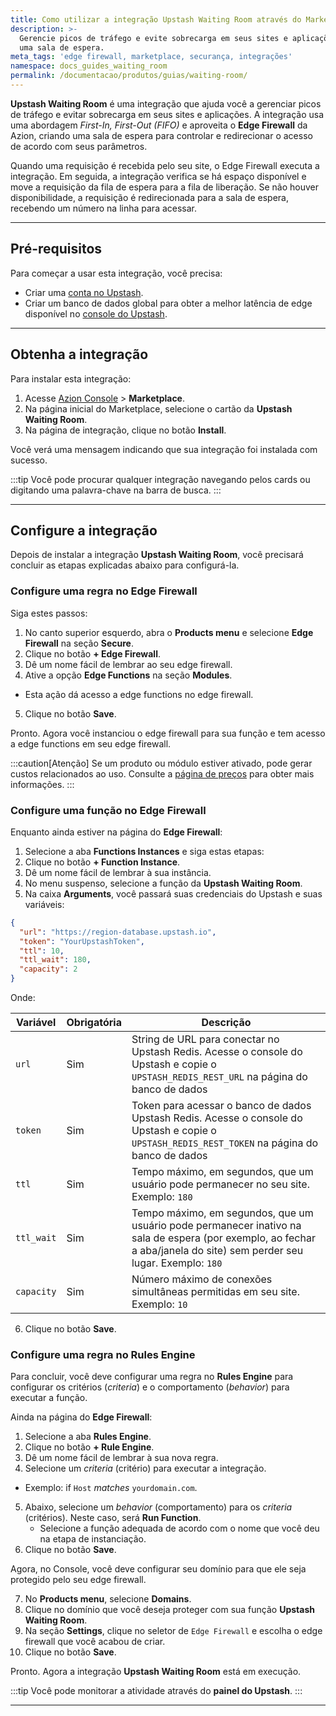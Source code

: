 ```yaml
---
title: Como utilizar a integração Upstash Waiting Room através do Marketplace
description: >-
  Gerencie picos de tráfego e evite sobrecarga em seus sites e aplicações usando
  uma sala de espera.
meta_tags: 'edge firewall, marketplace, securança, integrações'
namespace: docs_guides_waiting_room
permalink: /documentacao/produtos/guias/waiting-room/
---
```



<InterfaceNote />

**Upstash Waiting Room** é uma integração que ajuda você a gerenciar picos de tráfego e evitar sobrecarga em seus sites e aplicações. A integração usa uma abordagem *First-In, First-Out (FIFO)* e aproveita o **Edge Firewall** da Azion, criando uma sala de espera para controlar e redirecionar o acesso de acordo com seus parâmetros.

Quando uma requisição é recebida pelo seu site, o Edge Firewall executa a integração. Em seguida, a integração verifica se há espaço disponível e move a requisição da fila de espera para a fila de liberação. Se não houver disponibilidade, a requisição é redirecionada para a sala de espera, recebendo um número na linha para acessar.

---

## Pré-requisitos

Para começar a usar esta integração, você precisa:

- Criar uma [conta no Upstash](https://console.upstash.com/login).
- Criar um banco de dados global para obter a melhor latência de edge disponível no [console do Upstash](https://console.upstash.com/).

---

## Obtenha a integração

Para instalar esta integração:

1. Acesse [Azion Console](/pt-br/documentacao/produtos/guias/como-acessar-o-azion-console/) > **Marketplace**.
2. Na página inicial do Marketplace, selecione o cartão da **Upstash Waiting Room**.
3. Na página de integração, clique no botão **Install**.

Você verá uma mensagem indicando que sua integração foi instalada com sucesso.

:::tip
Você pode procurar qualquer integração navegando pelos cards ou digitando uma palavra-chave na barra de busca.
:::

---

## Configure a integração

Depois de instalar a integração **Upstash Waiting Room**, você precisará concluir as etapas explicadas abaixo para configurá-la.

### Configure uma regra no Edge Firewall

Siga estes passos:

1. No canto superior esquerdo, abra o **Products menu** e selecione **Edge Firewall** na seção **Secure**.
2. Clique no botão **+ Edge Firewall**.
3. Dê um nome fácil de lembrar ao seu edge firewall.
4. Ative a opção **Edge Functions** na seção **Modules**.
  - Esta ação dá acesso a edge functions no edge firewall.
5. Clique no botão **Save**.

Pronto. Agora você instanciou o edge firewall para sua função e tem acesso a edge functions em seu edge firewall.

:::caution[Atenção]
Se um produto ou módulo estiver ativado, pode gerar custos relacionados ao uso. Consulte a [página de preços](/pt-br/documentacao/produtos/precos/) para obter mais informações.
:::

### Configure uma função no Edge Firewall

Enquanto ainda estiver na página do **Edge Firewall**:

1. Selecione a aba **Functions Instances** e siga estas etapas:
2. Clique no botão **+ Function Instance**.
3. Dê um nome fácil de lembrar à sua instância.
4. No menu suspenso, selecione a função da **Upstash Waiting Room**.
5. Na caixa **Arguments**, você passará suas credenciais do Upstash e suas variáveis:

```json
{
  "url": "https://region-database.upstash.io",
  "token": "YourUpstashToken",
  "ttl": 10,
  "ttl_wait": 180,
  "capacity": 2
}
```

Onde:

| Variável | Obrigatória | Descrição |
| ---- | ---- | ---- |
| `url`  | Sim | String de URL para conectar no Upstash Redis. Acesse o console do Upstash e copie o `UPSTASH_REDIS_REST_URL` na página do banco de dados |
| `token` | Sim | Token para acessar o banco de dados Upstash Redis. Acesse o console do Upstash e copie o `UPSTASH_REDIS_REST_TOKEN` na página do banco de dados |
| `ttl` | Sim | Tempo máximo, em segundos, que um usuário pode permanecer no seu site. Exemplo: `180` |
| `ttl_wait` | Sim | Tempo máximo, em segundos, que um usuário pode permanecer inativo na sala de espera (por exemplo, ao fechar a aba/janela do site) sem perder seu lugar. Exemplo: `180` |
| `capacity` | Sim | Número máximo de conexões simultâneas permitidas em seu site. Exemplo: `10` |

6. Clique no botão **Save**.

### Configure uma regra no Rules Engine

Para concluir, você deve configurar uma regra no **Rules Engine** para configurar os critérios (*criteria*) e o comportamento (*behavior*) para executar a função.

Ainda na página do **Edge Firewall**:

1. Selecione a aba **Rules Engine**.
2. Clique no botão **+ Rule Engine**.
3. Dê um nome fácil de lembrar à sua nova regra.
4. Selecione um *criteria* (critério) para executar a integração.
  - Exemplo: if `Host` *matches* `yourdomain.com`.
5. Abaixo, selecione um *behavior* (comportamento) para os *criteria* (critérios). Neste caso, será **Run Function**.
   - Selecione a função adequada de acordo com o nome que você deu na etapa de instanciação.
6. Clique no botão **Save**.

Agora, no Console, você deve configurar seu domínio para que ele seja protegido pelo seu edge firewall.

7. No **Products menu**, selecione **Domains**.
8. Clique no domínio que você deseja proteger com sua função **Upstash Waiting Room**.
9. Na seção **Settings**, clique no seletor de `Edge Firewall` e escolha o edge firewall que você acabou de criar.
10. Clique no botão **Save**.

Pronto. Agora a integração **Upstash Waiting Room** está em execução.

:::tip
Você pode monitorar a atividade através do **painel do Upstash**.
:::

---